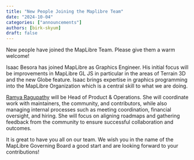 ```yaml
---
title: "New People Joining the Maplibre Team"
date: "2024-10-04"
categories: ["announcements"]
authors: [birk-skyum]
draft: false
---
```


New people have joined the MapLibre Team. Please give them a warm welcome!

Isaac Besora has joined MapLibre as Graphics Engineer. His initial focus will be improvements in MapLibre GL JS in particular in the areas of Terrain 3D and the new Globe feature. Isaac brings expertise in graphics programming into the MapLibre Organization which is a central skill to what we are doing.

[Ramya Ragupathy](about/ramya/) will be Head of Product & Operations. She will coordinate work with maintainers, the community, and contributors, while also managing internal processes such as meeting coordination, financial oversight, and hiring. She will focus on aligning roadmaps and gathering feedback from the community to ensure successful collaboration and outcomes.

It is great to have you all on our team. We wish you in the name of the MapLibre Governing Board a good start and are looking forward to your contributions!
